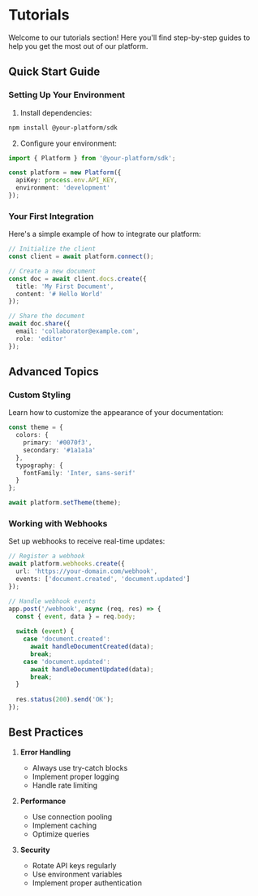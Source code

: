 # Tutorials

Welcome to our tutorials section! Here you'll find step-by-step guides to help you get the most out of our platform.

## Quick Start Guide

### Setting Up Your Environment

1. Install dependencies:
```bash
npm install @your-platform/sdk
```

2. Configure your environment:
```typescript
import { Platform } from '@your-platform/sdk';

const platform = new Platform({
  apiKey: process.env.API_KEY,
  environment: 'development'
});
```

### Your First Integration

Here's a simple example of how to integrate our platform:

```typescript
// Initialize the client
const client = await platform.connect();

// Create a new document
const doc = await client.docs.create({
  title: 'My First Document',
  content: '# Hello World'
});

// Share the document
await doc.share({
  email: 'collaborator@example.com',
  role: 'editor'
});
```

## Advanced Topics

### Custom Styling

Learn how to customize the appearance of your documentation:

```typescript
const theme = {
  colors: {
    primary: '#0070f3',
    secondary: '#1a1a1a'
  },
  typography: {
    fontFamily: 'Inter, sans-serif'
  }
};

await platform.setTheme(theme);
```

### Working with Webhooks

Set up webhooks to receive real-time updates:

```typescript
// Register a webhook
await platform.webhooks.create({
  url: 'https://your-domain.com/webhook',
  events: ['document.created', 'document.updated']
});

// Handle webhook events
app.post('/webhook', async (req, res) => {
  const { event, data } = req.body;
  
  switch (event) {
    case 'document.created':
      await handleDocumentCreated(data);
      break;
    case 'document.updated':
      await handleDocumentUpdated(data);
      break;
  }
  
  res.status(200).send('OK');
});
```

## Best Practices

1. **Error Handling**
   - Always use try-catch blocks
   - Implement proper logging
   - Handle rate limiting

2. **Performance**
   - Use connection pooling
   - Implement caching
   - Optimize queries

3. **Security**
   - Rotate API keys regularly
   - Use environment variables
   - Implement proper authentication 